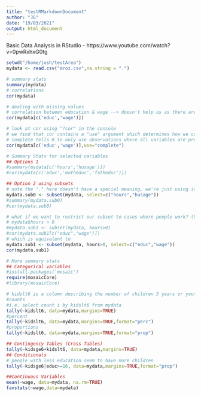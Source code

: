 ```yaml
---
title: "testRMarkdownDocument"
author: "JG"
date: "19/03/2021"
output: html_document
---
```


Basic Data Analysis in RStudio - https://www.youtube.com/watch?v=0pwRxhxG0tg

```r
setwd("/home/josh/testArea")
mydata <- read.csv("mroz.csv",na.string = ".")

# summary stats
summary(mydata)
# correlations
cor(mydata)
```

```r
# dealing with missing values
# correlation between education & wage --> doesn't help us as there are many null values for wage
cor(mydata[c('educ','wage')])

# look at cor using "?cor" in the console
# we find that cor contains a "use" argument which determines how we compute covariance
# complete tells R to only use observations where all variables are present (ignoring nulls)
cor(mydata[c('educ','wage')],use="complete")
```

```r
# Summary Stats for selected variables
## Options 1
#summary(mydata[c('hours','husage')])
#cor(mydata[c('educ','motheduc','fatheduc')])

## Option 2 using subsets
# note the "." here doesn't have a special meaning, we're just using it to describe a subset of mydata
mydata.sub0 <- subset(mydata, select=c("hours","husage"))
#summary(mydata.sub0)
#cor(mydata.sub0)

# what if we want to restrict our subset to cases where people work? (hours larger than 0)
# mydata$hours > 0
#mydata.sub1 <- subset(mydata, hours>0)
#cor(mydata.sub1[c("educ","wage")])
# which is equivalent to
mydata.sub1 <- subset(mydata, hours>0, select=c("educ","wage"))
cor(mydata.sub1)
```

```r
# More summary stats
## Categorical variables
#install.packages('mosaic')
require(mosaicCore)
#library(mosaicCore)

```

```r
# kidslt6 is a column describing the number of children 5 years or younger
#counts
#i.e. select count i by kidslt6 from mydata
tally(~kidslt6, data=mydata,margins=TRUE)
#percent
tally(~kidslt6, data=mydata,margins=TRUE,format="perc")
#proportions
tally(~kidslt6, data=mydata,margins=TRUE,format="prop")

## Contingency Tables (Cross Tables)
tally(~kidsge6+kidslt6, data=mydata,margins=TRUE)
## Conditionals
# people with less education seem to have more children
tally(~kidsge6|educ>=16, data=mydata,margins=TRUE,format="prop")

##Continuous Variables
mean(~wage, data=mydata, na.rm=TRUE)
favstats(~wage,data=mydata)
```